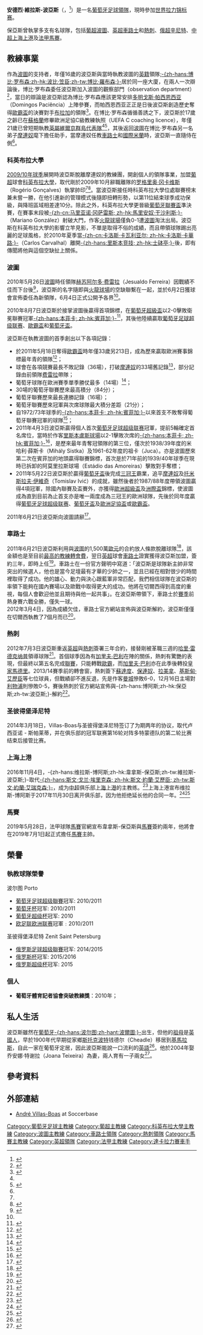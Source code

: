 {{expand|time=2017-09-15T14:59:00+00:00}}
{{update|time=2017-09-15T14:59:00+00:00}}
{{noteTA|G1=chelsea|G2=EPL|G3=uefa|G4=足球
|T=zh-hans:安德烈·维拉斯-博阿斯;zh-hk:安德烈·韋拿斯-保亞斯;zh-tw:安德烈·維拉斯-波亞斯;
|1=zh-hans:博比·罗布森;zh-hk:波比·笠臣;zh-tw:博比·罗布森;
|2=zh-hans:穆里尼奥;zh-hk:摩連奴;zh-tw:穆里尼奧;
|3=zh-hans:博阿斯;zh-hk:保亞斯;zh-tw:波亞斯;
|4=zh-hans:维拉斯;zh-hk:韋拿斯;zh-tw:維拉斯;
|5=zh-hans:哈里·雷德克纳普;zh-hk:哈利·列納;zh-tw:哈里·雷德克納普;
}}
{{Infobox football biography 2
| name            = 安德烈·維拉斯-波亞斯<br />''André Villas-Boas''
| image           = Web_Summit_2018_-_Centre_Stage,_Day_1_-November_6_SD5_6825_(43933130420)_(cropped).jpg
| caption         = 
| fullname        = Luís André de Pina<br/>Cabral e Villas-Boas
| height          = {{height|m=1.82}}
| dateofbirth     = {{birth date and age|1977|10|17|df=yes}}
| cityofbirth     = [[波爾圖|-{zh-hans:波尔图;zh-hant:波爾圖;}-]]
| countryofbirth  = {{POR}}
| currentclub     = 
| manageryears1   = 2000–2001  
| managerclubs1   = [[英屬維爾京群島足球代表隊|英屬維爾京群島]]
| manageryears2   = 2002–2004 
| managerclubs2   = [[波尔图足球俱乐部|波圖]](助教)
| manageryears3   = 2004–2008
| managerclubs3   = [[切尔西足球俱乐部|車路士]](助教)
| manageryears4   = 2008–2009
| managerclubs4   = [[国际米兰足球俱乐部|国际米兰]](助教)
| manageryears5   = 2009–2010  
| managerclubs5   = [[科英布拉大學足球會|科英布拉大學]]
| manageryears6   = 2010–2011 
| managerclubs6   = [[波尔图足球俱乐部|波圖]]
| manageryears7   = 2011–2012
| managerclubs7   = [[切尔西足球俱乐部|車路士]]
| manageryears8   = 2012–2013
| managerclubs8   = [[托特纳姆热刺足球俱乐部|熱刺]]
| manageryears9   = 2014–2016
| managerclubs9   = [[圣彼得堡泽尼特足球俱乐部|辛尼特]]
| manageryears10   = 2017
| managerclubs10   = [[上海上港集团足球俱乐部|上海上港]]
| manageryears11   = 2019–2021
| managerclubs11   = [[马赛奥林匹克|馬賽]]
}}
'''安德烈·維拉斯-波亞斯'''（{{lang-pt|'''André Villas-Boas'''}}，{{bd|1977年|10月17日|catIdx=Villas-Boas, André}}<ref>{{cite web |publisher=ZeroZeroFootball |url=http://www.zerozerofootball.com/treinador.php?id=1431 zerozerofootball.com – Manager profile |title=André Villas-Boas |accessdate=18 December 2010 |archive-date=2011-06-28 |archive-url=https://web.archive.org/web/20110628124245/http://www.zerozerofootball.com/treinador.php?id=1431 |dead-url=yes }}</ref>）是一名[[葡萄牙|葡萄牙]][[足球|足球]][[領隊_(足球)|領隊]]，現時參加[[世界拉力锦标赛|世界拉力锦标赛]]。

保亞斯曾執掌多支有名球隊，包括[[葡超|葡超]][[波尔图足球俱乐部|波圖]]、[[英超|英超]][[切尔西足球俱乐部|車路士]]和[[托特纳姆热刺足球俱乐部|熱刺]]、[[俄超|俄超]][[圣彼得堡泽尼特足球俱乐部|辛尼特]]、[[中超|中超]][[上海上港|上海上港]]及[[法甲|法甲]][[马赛奥林匹克|馬賽]]。

== 教練事業 ==
作為[[波尔图足球俱乐部|波圖]]的支持者，年僅16歲的波亞斯與當時執教波圖的[[英國人|英籍]]領隊[[博比·罗布森|;-{zh-hans:博比·罗布森;zh-hk:波比·笠臣;zh-tw:博比·羅布森;}-]]居於同一座大廈，在兩人一次辯論後，博比·罗布森委任波亞斯加入波圖的觀察部門（observation department）<ref>{{Cite web |url=http://www.fifa.com/worldfootball/clubfootball/news/newsid=1306459.html |title=存档副本 |access-date=2011-06-21 |archive-date=2015-05-02 |archive-url=https://web.archive.org/web/20150502171655/http://www.fifa.com/worldfootball/clubfootball/news/newsid=1306459.html |dead-url=no }}</ref>，當日的辯論是波亞斯認為博比·罗布森應該更常安排[[多明戈斯·帕西恩西亚|多明戈斯·帕西恩西亚]]（Domingos Paciência）上陣參賽，而帕西恩西亚正正是日後波亞斯創造歷史奪得[[2011年歐洲聯賽決賽|歐霸盃]]的決賽對手[[布拉加體育會|布拉加]]的領隊<ref>{{cite web |url=http://www.rte.ie/sport/soccer/2011/0518/villasboas.html |title=存档副本 |accessdate=2011-06-21 |deadurl=yes |archiveurl=https://web.archive.org/web/20110625163011/http://www.rte.ie/sport/soccer/2011/0518/villasboas.html |archivedate=2011-06-25 }}</ref>。在博比·罗布森循循善誘之下，波亞斯於17歲之齡已在[[蘇格蘭|蘇格蘭]]修畢歐洲足協C級教練執照（UEFA C coaching licence），年僅21歲已曾短期執教[[英屬維爾京群島足球代表隊|英屬維爾京群島代表隊]]<ref name="independent" /><ref name="uefa">{{cite news |url=http://www.uefa.com/uefaeuropaleague/news/newsid=1494660.html |publisher=UEFA.com |title=Villas-Boas accepts Porto chance |date=3 June 2010 |accessdate=7 October 2010 |archive-date=2014-11-21 |archive-url=https://web.archive.org/web/20141121063530/http://www.uefa.com/uefaeuropaleague/news/newsid=1494660.html |dead-url=no }}</ref>，其後返回[[波尔图足球俱乐部|波圖]]在博比·罗布森另一名弟子[[若泽·穆里尼奥|摩連奴]]麾下擔任助手，當摩連奴任教[[切尔西足球俱乐部|車路士]]和[[国际米兰足球俱乐部|國際米蘭]]時，波亞斯一直隨侍在側<ref name="uefa" />。

=== 科英布拉大學 ===
[[葡萄牙足球超级联赛2009–2010赛季|2009/10年球季]]展開時波亞斯脫離摩連奴的教練團，開創個人的領隊事業，加盟[[葡超|葡超]]球會[[科英布拉大學體育會|科英布拉大學]]，取代剛於2009年10月辭職離隊的[[罗格里奥·冈卡维斯|罗格里奥·冈卡维斯]]（Rogério Gonçalves）執掌帥印<ref name="uefa" /><ref>{{cite news |url=http://www.portugoal.net/index.php/more-academica-news/4682-andre-villas-boas-new-academica-boss |title=Academica appoint Andre Villas-Boas as head coach |publisher=PortuGOAL.net |accessdate=18 December 2010 |date=14 October 2009 |deadurl=yes |archiveurl=https://web.archive.org/web/20100804173025/http://www.portugoal.net/index.php/more-academica-news/4682-andre-villas-boas-new-academica-boss |archivedate=2010年8月4日 }}</ref>。當波亞斯接任時科英布拉大學位處聯賽榜末兼未嘗一勝，在他引進新的管理模式後隨即扭轉形勢，以第11位結束球季成功保級，與降班區域相差達10分。除此之外，科英布拉大學更晉級[[葡萄牙聯賽盃|葡萄牙聯賽盃]]準決賽，在賽事末段被[[马里亚诺·冈萨雷斯|-{zh-cn:马里亚诺·冈萨雷斯; zh-hk:馬里安奴·干沙利斯;}-]]（Mariano González）射破大門，作客[[火龍球場|火龍球場]]僅負0-1遭[[波尔图足球俱乐部|波圖]]淘汰出局。波亞斯在科英布拉大學的影響立竿見影，不單是取得不俗的成績，而且帶領球隊踢出亮麗的足球風格，於2010年夏季當[[卡洛斯·卡瓦哈尔|-{zh-cn:卡洛斯·卡瓦利亚尔; zh-hk:卡洛斯·卡華路;}-]]（Carlos Carvalhal）離開[[里斯本竞技|-{zh-hans:里斯本竞技; zh-hk:士砵亭;}-]]後，即有傳聞將他與這個空缺扯上關係。

=== 波圖 ===
2010年5月26日[[波尔图足球俱乐部|波圖]]時任領隊[[赫苏阿尔多·费雷拉|赫苏阿尔多·费雷拉]]（Jesualdo Ferreira）因戰績不佳而下台後<ref>{{Cite web |url=http://www.transfermarkt.de/de/news/27921/jesualdo-ferreira-verlaengert.html |title=Jesualdo Ferreira verlängert |access-date=2011-06-22 |archive-date=2009-08-08 |archive-url=https://web.archive.org/web/20090808220547/http://www.transfermarkt.de/de/news/27921/jesualdo-ferreira-verlaengert.html |dead-url=no }}</ref>，波亞斯的名字隨即與[[火龍球場|火龍球場]]的空缺聯繫在一起，並於6月2日獲球會宣佈委任為新領隊，6月4日正式公開予各界<ref name="uefa" />。

2010年8月7日波亞斯於接掌波圖後贏得首項錦標，在[[葡萄牙超級盃|葡萄牙超級盃]]以2-0擊敗衛冕聯賽冠軍[[本菲卡足球俱樂部|-{zh-hans:本菲卡; zh-hk:賓菲加;}-]]<ref>{{cite news |url=http://www.whoscored.com/Matches/407902/Live |title=His first trophy in Porto, Porto 2–0 Benfica |publisher=Whoscored.com |accessdate=2011-06-21 |archive-date=2014-05-11 |archive-url=https://web.archive.org/web/20140511100341/http://www.whoscored.com/Matches/407902/Live |dead-url=no }}</ref>，其後他陸續贏取[[葡萄牙足球超级联赛|葡萄牙足球超级联赛]]、[[欧足联欧洲联赛|歐霸盃]]和[[葡萄牙盃|葡萄牙盃]]。

波亞斯在執教波圖的首季創出以下各項記錄：
* 於2011年5月18日奪得[[欧足联欧洲联赛|歐霸盃]]時年僅33歲另213日，成為歷來贏取歐洲賽事錦標最年青的領隊<ref>{{citeweb|url=http://soccernet.espn.go.com/report/_/id/316536?cc=5739|title=Prolific Falcao leads Porto to glory|date=18 May 2011|work=ESPN Soccernet|accessdate=24 May 2011|archive-date=2011-05-22|archive-url=https://web.archive.org/web/20110522062235/http://soccernet.espn.go.com/report/_/id/316536?cc=5739|dead-url=no}}</ref>；
* 球會在各項競賽最長不敗記錄（36場），打破[[若泽·穆里尼奥|摩連奴]]的33場舊記錄<ref>{{Cite web |url=http://portugoal.net/index.php/more-carlsberg-cup-news/19654-nacional-end-portos-unbeaten-run |title=Nacional end Porto's unbeaten run<!-- Bot generated title --> |access-date=2011-06-21 |archive-date=2012-04-22 |archive-url=https://web.archive.org/web/20120422050337/http://portugoal.net/index.php/more-carlsberg-cup-news/19654-nacional-end-portos-unbeaten-run |dead-url=no }}</ref>，部分記錄由前領隊[[赫苏阿尔多·费雷拉|费雷拉]]帶隊；
* 葡萄牙球隊在歐洲賽季單季勝仗最多（14場）<ref>{{Cite web |url=http://portugoal.net/index.php/more-europa-league-news/22096-fc-porto-complete-win-over-cska |title=FC Porto complete win over CSKA<!-- Bot generated title --> |access-date=2011-06-21 |archive-date=2011-08-25 |archive-url=https://web.archive.org/web/20110825002211/http://portugoal.net/index.php/more-europa-league-news/22096-fc-porto-complete-win-over-cska |dead-url=no }}</ref>；
* 30場的葡萄牙聯賽歷來最高積分（84分）；
* 葡萄牙聯賽歷來最長連勝記錄（16場）；
* 葡萄牙聯賽歷來冠軍與次席球隊最大積分差距（21分）；
* 自1972/73年球季的[[本菲卡足球俱樂部|-{zh-hans:本菲卡; zh-hk:賓菲加;}-]]以來首支不敗奪得葡萄牙聯賽冠軍的球隊<ref>{{Cite web |url=http://www.goal.com/en/news/91/portugal/2011/05/15/2486932/portuguese-champions-porto-end-season-unbeaten-in-the-league |title=Portuguese champions Porto end season unbeaten in the league |access-date=2011-06-21 |archive-date=2019-11-30 |archive-url=https://web.archive.org/web/20191130104742/https://www.goal.com/en/news/91/portugal/2011/05/15/2486932/portuguese-champions-porto-end-season-unbeaten-in-the-league |dead-url=no }}</ref>；
* 2011年4月3日波亞斯贏得個人首次[[葡萄牙足球超级联赛|葡萄牙足球超级联赛]]冠軍，提前5輪確定首名席位，當時於作客[[里斯本|里斯本]][[盧斯球場|盧斯球場]]以2-1擊敗次席的[[本菲卡足球俱樂部|-{zh-hans:本菲卡; zh-hk:賓菲加;}-]]<ref>{{cite news |url=http://www.whoscored.com/Matches/423279/Live |title=Champions of Liga Sagres,2010–11,  Benfica 1–2 Porto |publisher=Whoscored.com |accessdate=2011-06-21 |archive-date=2020-09-19 |archive-url=https://web.archive.org/web/20200919122535/https://www.whoscored.com/Matches/423279/Live |dead-url=no }}</ref>，是歷來最年青奪冠領隊的第三位，僅次於1938/39年度的米哈利·薛斯卡（Mihály Sistka）及1961-62年度的祖卡（Juca）。亦是波圖歷來第二次在賓菲加的地頭贏得聯賽錦標，首次是於71年前的1939/40年球季在現時已拆卸的阿莫里拉斯球場（Estádio das Amoreiras）擊敗對手奪標；
* 2011年5月22日波亞斯於贏得[[葡萄牙盃|葡萄牙盃]]後完成[[三冠王_(足球)|三冠王]]霸業，追平[[若泽·穆里尼奥|摩連奴]]及[[托米斯拉夫·伊維奇|托米斯拉夫·伊維奇]]（Tomislav Ivić）的成就，雖然後者於1987/88年度帶領波圖贏得4項冠軍，除國內聯賽及盃賽外，亦獲得[[歐洲超級盃|歐洲超級盃]]及[[洲際盃足球賽|洲際盃]]錦標，使波圖成為直到目前為止首支亦是唯一兩度成為三冠王的歐洲球隊，先後於同年度贏得[[葡萄牙足球超级联赛|葡萄牙足球超级联赛]]、[[葡萄牙盃|葡萄牙盃]]及[[歐洲足協盃|歐洲足協盃]]或[[欧足联欧洲联赛|歐霸盃]]。

2011年6月21日波亞斯向波圖請辭<ref>{{citeweb|url=http://soccernet.espn.go.com/news/story/_/id/929431/porto's-andre-villas-boas-hands-in-resignation-for-chelsea-move?cc=5739|title=Villas-Boas resigns from Porto|date=21 June 2011|work=ESPN Soccernet|accessdate=21 June 2011|archive-date=2011-06-24|archive-url=https://web.archive.org/web/20110624234853/http://soccernet.espn.go.com/news/story/_/id/929431/porto's-andre-villas-boas-hands-in-resignation-for-chelsea-move?cc=5739|dead-url=yes}}</ref>。

=== 車路士 ===
2011年6月21日波亞斯利用與[[波尔图足球俱乐部|波圖]]的1,500萬[[歐元|歐元]]的合約放人條款脫離球隊<ref>{{cite news |language=en |url=http://news.bbc.co.uk/sport2/hi/football/13841169.stm |title=Chelsea to appoint Porto coach Andre Villas-Boas |publisher=''[[BBC_Sport|BBC Sport]]'' |date=2011-06-21 |accessdate=2011-06-22 |archive-date=2011-12-02 |archive-url=https://web.archive.org/web/20111202015839/http://news.bbc.co.uk/sport2/hi/football/13841169.stm |dead-url=no }}</ref>，該金額也是至目前[[轉會_(足球)|最高的教練轉會費]]，翌日[[英超|英超]]球會[[切尔西足球俱乐部|車路士]]證實獲得波亞斯加盟，簽約三年，即時上任<ref>{{cite news |language=en |url=http://news.bbc.co.uk/sport2/hi/football/13858858.stm |title=Former Porto boss is confirmed as Chelsea manager |publisher=''[[BBC_Sport|BBC Sport]]'' |date=2011-06-22 |accessdate=2011-06-22 |archive-date=2012-01-12 |archive-url=https://web.archive.org/web/20120112215205/http://news.bbc.co.uk/sport2/hi/football/13858858.stm |dead-url=no }}</ref>。車路士在一份官方聲明中寫道：「波亞斯是球隊新主帥非常突出的候選人，他也是當今足壇最有才華的少帥之一，並且已經在相對很少的時間裡取得了成功。他的雄心、動力與決心跟藍軍非常匹配，我們相信球隊在波亞斯的率領下能夠在國內賽場以及歐戰中取得更大的成功。他將在切爾西得到高度的重視，每個人會歡迎他並且期待與他一起共事」。在波亞斯帶領下，車路士於[[2011年至2012年英格蘭超級聯賽|賽季]]前熱身賽六戰全勝，僅失一球。<br />2012年3月4日，因為成績欠佳，車路士官方網站宣佈與波亞斯解約，波亞斯僅僅在切爾西執教了7個月而已<ref>{{cite news|language=en|url=http://www.chelseafc.com/page/LatestNews/0,,10268~2633044,00.html|title=CHELSEA AND VILLAS-BOAS PART COMPANY|deadurl=yes|archiveurl=https://web.archive.org/web/20120320153756/http://www.chelseafc.com/page/LatestNews/0%2C%2C10268~2633044%2C00.html|archivedate=2012-03-20|accessdate=2012-03-04}}</ref>。

=== 熱刺 ===
2012年7月3日波亞斯重返[[英超|英超]]與[[托特纳姆热刺足球俱乐部|熱刺]]簽署三年合約，接替剛被革職三週的[[哈里·雷德克纳普|哈里·雷德克纳普]]領導球隊<ref>{{cite news |language=en |url=http://www.bbc.co.uk/sport/0/football/18610066 |title=Andre Villas-Boas: Tottenham name Portuguese as new manager |publisher=''[[BBC_Sport|BBC Sport]]'' |date=2012-07-03 |accessdate=2012-07-03 |archive-date=2013-04-06 |archive-url=https://www.webcitation.org/6FfaUlVxn?url=http://www.bbc.co.uk/sport/0/football/18610066 |dead-url=no }}</ref>。首個球季因為有[[加里夫·巴利|加里夫·巴利]]在陣的關係，熱刺有驚艷的表現，但最終以第五名完成[[2012年至2013年英格蘭超級聯賽|聯賽]]，只能轉戰[[2013–14年歐霸盃|歐霸]]，而[[加里夫·巴利|加里夫·巴利]]亦在此季後轉投[[皇家馬德里|皇家馬德里]]。2013/14賽季前的轉會窗，熱刺簽下[[羅拔圖·蘇達度|蘇達度]]、[[何塞·保羅·貝塞拉·馬希爾·儒尼奧爾|保連奴]]、[[埃里克·拉梅拉|拉美拿]]、[[克里斯蒂安·埃里克森|基斯甸·艾歷臣]]等七位球員，但戰績卻不進反退，先是作客[[曼城足球會|曼城]]慘敗6-0，12月16日主場對[[利物浦足球會|利物浦]]則慘敗0-5，賽後熱刺於官方網站宣佈與-{zh-hans:博阿斯;zh-hk:保亞斯;zh-tw:波亞斯;}-解約<ref>{{cite web |url=http://rthk.hk/mobile/news/20131216/970964.htm |title=存档副本 |accessdate=2013-12-16 |deadurl=yes |archiveurl=https://web.archive.org/web/20131216182852/http://rthk.hk/mobile/news/20131216/970964.htm |archivedate=2013-12-16 }}</ref>。

=== 圣彼得堡泽尼特 ===
2014年3月18日，Villas-Boas与圣彼得堡泽尼特签订了为期两年的协议，取代卢西亚诺 - 斯帕莱蒂，并在俱乐部的冠军联赛第16轮对阵多特蒙德队的第二轮比赛结束后接管比赛。

=== 上海上港 ===
2016年11月4日，-{zh-hans:维拉斯-博阿斯;zh-hk:韋拿斯-保亞斯;zh-tw:維拉斯-波亞斯;}-取代[[斯文·約蘭·艾歷臣|-{zh-hans:斯文·戈兰·埃里克森; zh-hk:斯文·約蘭·艾歷臣; zh-tw:斯文·約蘭·艾瑞克森;}-]]，成为[[中超|中超]]俱乐部[[上海上港|上海上港]]的主教练。<ref>{{cite news|title=上港董事长出面挖博阿斯 只签1年要求至少夺1冠_网易体育|url=http://sports.163.com/16/1103/16/C4V8VFL800058780.html|accessdate=2018-03-19|work=sports.163.com|date=2016-11-03|archive-date=2020-09-19|archive-url=https://web.archive.org/web/20200919150851/https://sports.163.com/16/1103/16/C4V8VFL800058780.html|dead-url=no}}</ref>上海上港宣布维拉斯-博阿斯于2017年11月30日离开俱乐部，因为他拒绝延长他的合同一年。<ref>{{cite news|title=上海上港官方宣布博阿斯离任|url=http://sports.sina.com.cn/other/2017-11-30/doc-ifypikws9359246.shtml|accessdate=2018-03-19|work=sports.sina.com.cn|date=2017-11-30|archive-date=2020-09-15|archive-url=https://web.archive.org/web/20200915200411/http://sports.sina.com.cn/other/2017-11-30/doc-ifypikws9359246.shtml|dead-url=no}}</ref><ref>{{cite news|title=博阿斯离任上港主帅|url=http://news.163.com/17/1201/06/D4I6S8LP00018AOP.html|accessdate=2018-03-19|work=news.163.com|date=2017-12-01|archive-url=https://web.archive.org/web/20180319151527/http://news.163.com/17/1201/06/D4I6S8LP00018AOP.html|archive-date=2018-03-19|dead-url=yes}}</ref>

=== 馬賽 ===
2019年5月28日，法甲球隊[[马赛奥林匹克|馬賽]]官網宣布韋拿斯-保亞斯與[[马赛奥林匹克|馬賽]]簽約兩年，他將會在2019年7月1日起正式擔任[[马赛奥林匹克|馬賽]]主帥。

== 榮譽 ==
=== 執教球隊榮譽 ===
;波尔图 Porto
*[[葡萄牙足球超级聯賽|葡萄牙足球超级聯賽]]冠军: 2010/2011
*[[葡萄牙杯|葡萄牙杯]]冠军: 2010/2011
*[[葡萄牙超级杯|葡萄牙超级杯]]冠军: 2010
*[[欧足联欧洲联赛|欧足联欧洲联赛]]冠軍﹕2010/2011
;圣彼得堡泽尼特 Zenit Saint Petersburg
*[[俄罗斯足球超级聯賽|俄罗斯足球超级聯賽]]冠军: 2014/2015
*[[俄罗斯杯|俄罗斯杯]]冠军: 2015/2016
*[[俄罗斯超级杯|俄罗斯超级杯]]冠军: 2015

=== 個人 ===
* '''葡萄牙體育記者協會突破教練獎'''：2010年；

== 私人生活 ==
波亞斯雖然在[[葡萄牙|葡萄牙]][[波爾圖|-{zh-hans:波尔图;zh-hant:波爾圖;}-]]出生，但他的[[祖母|祖母]]是[[英國人|英國人]]，早於1900年代早期從家鄉[[斯托克波特都市自治市|斯托克波特]]钱德尔（Cheadle）移居到[[基馬拉斯|基馬拉斯]]，自此一家在葡萄牙定居，因此波亞斯能說一口流利的[[英語|英語]]<ref name="independent">{{cite news |url=http://www.independent.co.uk/sport/football/premier-league/crucial-role-of-boy-scout-who-is-mourinhos-eyes-and-ears-552798.html |publisher=The Independent |title=Crucial role of boy scout who is Mourinho's 'eyes and ears' |date=11 July 2004 |accessdate=7 October 2010 |archive-date=2010-11-12 |archive-url=https://web.archive.org/web/20101112053619/http://www.independent.co.uk/sport/football/premier-league/crucial-role-of-boy-scout-who-is-mourinhos-eyes-and-ears-552798.html |dead-url=yes }}</ref>。他於2004年娶乔安娜·特谢拉（Joana Teixeira）為妻，兩人育有一子兩女<ref>{{Cite web |url=http://www.geneall.net/P/per_page.php?id=1211237 |title=GeneAll.net – D. Luís André de Pina Cabral e Vilas-Boas<!-- Bot generated title --> |access-date=2011-06-21 |archive-date=2013-10-29 |archive-url=https://web.archive.org/web/20131029204423/http://www.geneall.net/P/per_page.php?id=1211237 |dead-url=no }}</ref>。

== 參考資料 ==
{{reflist}}

== 外部連結 ==
*[http://www.soccerbase.com/managers/manager.sd?manager_id=2380 André Villas-Boas] {{Wayback|url=http://www.soccerbase.com/managers/manager.sd?manager_id=2380 |date=20151006031720 }} at Soccerbase

{{車路士領隊}}
{{熱刺領隊}}
{{2017年中超分类名单上海上港}}

{{DEFAULTSORT:Villas-Boas, Andre}}
[[Category:葡萄牙足球主教練|Category:葡萄牙足球主教練]]
[[Category:葡超主教練|Category:葡超主教練]]
[[Category:科英布拉大學主教練|Category:科英布拉大學主教練]]
[[Category:波圖主教練|Category:波圖主教練]]
[[Category:車路士領隊|Category:車路士領隊]]
[[Category:熱刺領隊|Category:熱刺領隊]]
[[Category:馬賽主教練|Category:馬賽主教練]]
[[Category:英超領隊|Category:英超領隊]]
[[Category:法甲主教練|Category:法甲主教練]]
[[Category:達卡拉力賽車手|Category:達卡拉力賽車手]]